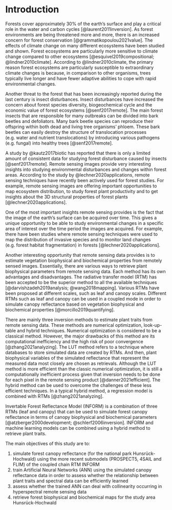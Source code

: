 # Introduction

Forests cover approximately 30% of the earth's surface and play a critical role in the water and carbon cycles [@laurent2011inversion]. As forest environments are being threatened more and more, there is an increased concern for forest conservation [@grammatikopoulou2021value]. The effects of climate change on many different ecosystems have been studied and shown. Forest ecosystems are particularly more sensitive to climate change compared to other ecosystems [@esquivel2019compositional; @lindner2010climate]. According to @lindner2010climate, the primary reason forest ecosystems are particularly susceptible to extraordinary climate changes is because, in comparison to other organisms, trees typically live longer and have fewer adaptive abilities to cope with rapid environmental changes.

Another threat to the forest that has been increasingly reported during the last century is insect disturbances. Insect disturbances have increased the concern about forest species diversity, biogeochemical cycle and the economic value of forest ecosystems [@senf2017remote]. The main forest insects that are responsible for many outbreaks can be divided into bark beetles and defoliators. Many bark beetle species can reproduce their offspring within both dead and living tree organisms' phloem. These bark beetles can easily destroy the structure of translocation processes (e.g. water and nutrient translocations) by introducing various pathogens (e.g. fungal) into healthy trees [@senf2017remote].

A study by @kautz2017biotic has reported that there is only a limited amount of consistent data for studying forest disturbance caused by insects [@senf2017remote]. Remote sensing images provide very interesting insights into studying environmental disturbances and changes within forest areas. According to the study by @lechner2020applications, remote sensing techniques have recently been actively used for forest studies. For example, remote sensing images are offering important opportunities to map ecosystem distribution, to study forest plant productivity and to get insights about the 3D structural properties of forest plants [@lechner2020applications]. 

One of the most important insights remote sensing provides is the fact that the image of the earth's surface can be acquired over time. This gives a unique opportunity to be able to study environmental changes in a specific area of interest over the time period the images are acquired. For example, there have been studies where remote sensing techniques were used to map the distribution of invasive species and to monitor land changes (e.g. forest habitat fragmentation) in forests [@lechner2020applications].

Another interesting opportunity that remote sensing data provides is to estimate vegetation biophysical and biochemical properties from remotely sensed images. Essentially, there are various ways to retrieve plant biophysical parameters from remote sensing data. Each method has its own advantages and disadvantages. The radiative transfer model (RTM) has been accepted to be the superior method to all the available techniques [@darvishzadeh2019analysis; @wang2018mapping]. Various RTMs have been proposed at different scales, such as leaf and canopy scales. Different RTMs such as leaf and canopy can be used in a coupled mode in order to simulate canopy reflectance based on vegetation biophysical and biochemical properties [@morcillo2019quantifying].

There are mainly three inversion methods to estimate plant traits from remote sensing data. These methods are numerical optimization, look-up-table and hybrid techniques. Numerical optimization is considered to be a classical method. However, the major drawbacks of this method are its computational inefficiency and the high risk of poor convergence [@zhang2021analyzing]. The LUT method refers to a technique where databases to store simulated data are created by RTMs. And then, plant biophysical variables of the simulated reflectance that represent the measured data most closely are chosen as retrievals. Although the LUT method is more efficient than the classic numerical optimization, it is still a computationally inefficient process given that inversion needs to be done for each pixel in the remote sensing product [@danner2021efficient]. The hybrid method can be used to overcome the challenges of these less efficient techniques. In a typical hybrid method, a regression model is combined with RTMs [@zhang2021analyzing].

Invertable Forest Reflectance Model (INFORM) is a combination of three RTMs (leaf and canopy) that can be used to simulate forest canopy reflectance in terms of canopy biophysical and biochemical parameters [@atzberger2000development; @schlerf2006inversion]. INFORM and machine learning models can be combined using a hybrid method to retrieve plant traits.

The main objectives of this study are to:

1. simulate forest canopy reflectance (for the national park Hunsrück-Hochwald) using the more recent submodels (PROSPECT5, 4SAIL and FLIM) of the coupled chain RTM INFORM
2. train Artificial Neural Networks (ANN) using the simulated canopy reflectance data in order to assess whether the relationship between plant traits and spectral data can be efficiently learned
3. assess whether the trained ANN can deal with collinearity occurring in hyperspectral remote sensing data
4. retrieve forest biophysical and biochemical maps for the study area Hunsrück-Hochwald


